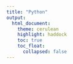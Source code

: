 ```yaml
---
title: "Python"
output:
  html_document:
    theme: cerulean
    highlight: haddock
    toc: true
    toc_float: 
      collapsed: false
---
```



